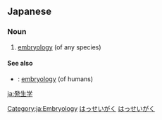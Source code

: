 ==Japanese==
{{ja-kanjitab|はつ|せい|がく|k1=はっ|yomi=on}}

===Noun===
{{ja-noun|はっせいがく}}

# [[embryology]] (of any species)

====See also====
* {{ja-r|胎生学|たいせいがく}}: [[embryology]] (of humans)

[[Category:ja:Embryology]]
[[Category:ja:Developmental biology|はっせいがく]]
[[Category:ja:Sciences|はっせいがく]]

[[ja:発生学]]